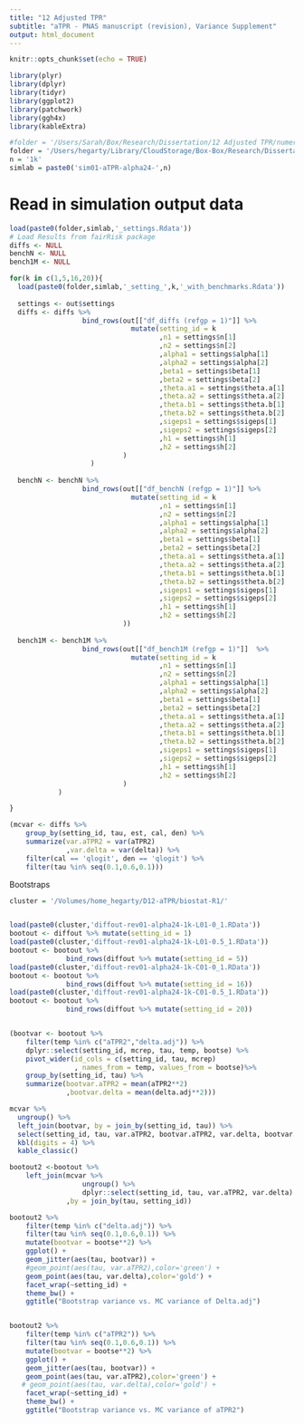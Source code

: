 ```yaml
---
title: "12 Adjusted TPR"
subtitle: "aTPR - PNAS manuscript (revision), Variance Supplement"
output: html_document
---
```


```r
knitr::opts_chunk$set(echo = TRUE)
```

```r
library(plyr)
library(dplyr)
library(tidyr)
library(ggplot2)
library(patchwork)
library(ggh4x)
library(kableExtra)

#folder = '/Users/Sarah/Box/Research/Dissertation/12 Adjusted TPR/numerical/12.05.01/simout/'
folder = '/Users/hegarty/Library/CloudStorage/Box-Box/Research/Dissertation/12 Adjusted TPR/numerical/12.05.01/simout/'
n = '1k' 
simlab = paste0('sim01-aTPR-alpha24-',n)
```


# Read in simulation output data
```r
load(paste0(folder,simlab,'_settings.Rdata'))
# Load Results from fairRisk package
diffs <- NULL
benchN <- NULL
bench1M <- NULL

for(k in c(1,5,16,20)){
  load(paste0(folder,simlab,'_setting_',k,'_with_benchmarks.Rdata'))
  
  settings <- out$settings
  diffs <- diffs %>%
                  bind_rows(out[["df_diffs (refgp = 1)"]] %>%
                              mutate(setting_id = k
                                     ,n1 = settings$n[1]
                                     ,n2 = settings$n[2]
                                     ,alpha1 = settings$alpha[1]
                                     ,alpha2 = settings$alpha[2]
                                     ,beta1 = settings$beta[1]
                                     ,beta2 = settings$beta[2]
                                     ,theta.a1 = settings$theta.a[1]
                                     ,theta.a2 = settings$theta.a[2]
                                     ,theta.b1 = settings$theta.b[1]
                                     ,theta.b2 = settings$theta.b[2]
                                     ,sigeps1 = settings$sigeps[1]
                                     ,sigeps2 = settings$sigeps[2]
                                     ,h1 = settings$h[1]
                                     ,h2 = settings$h[2]
                            )
                    )
  
  benchN <- benchN %>%
                  bind_rows(out[["df_benchN (refgp = 1)"]] %>% 
                              mutate(setting_id = k
                                     ,n1 = settings$n[1]
                                     ,n2 = settings$n[2]
                                     ,alpha1 = settings$alpha[1]
                                     ,alpha2 = settings$alpha[2]
                                     ,beta1 = settings$beta[1]
                                     ,beta2 = settings$beta[2]
                                     ,theta.a1 = settings$theta.a[1]
                                     ,theta.a2 = settings$theta.a[2]
                                     ,theta.b1 = settings$theta.b[1]
                                     ,theta.b2 = settings$theta.b[2]
                                     ,sigeps1 = settings$sigeps[1]
                                     ,sigeps2 = settings$sigeps[2]
                                     ,h1 = settings$h[1]
                                     ,h2 = settings$h[2]
                            ))
  
  bench1M <- bench1M %>%
                  bind_rows(out[["df_bench1M (refgp = 1)"]]  %>%
                              mutate(setting_id = k
                                     ,n1 = settings$n[1]
                                     ,n2 = settings$n[2]
                                     ,alpha1 = settings$alpha[1]
                                     ,alpha2 = settings$alpha[2]
                                     ,beta1 = settings$beta[1]
                                     ,beta2 = settings$beta[2]
                                     ,theta.a1 = settings$theta.a[1]
                                     ,theta.a2 = settings$theta.a[2]
                                     ,theta.b1 = settings$theta.b[1]
                                     ,theta.b2 = settings$theta.b[2]
                                     ,sigeps1 = settings$sigeps[1]
                                     ,sigeps2 = settings$sigeps[2]
                                     ,h1 = settings$h[1]
                                     ,h2 = settings$h[2]
                            )
            )

}

```


```r
(mcvar <- diffs %>%
    group_by(setting_id, tau, est, cal, den) %>%
    summarize(var.aTPR2 = var(aTPR2)
              ,var.delta = var(delta)) %>%
    filter(cal == 'qlogit', den == 'qlogit') %>%
    filter(tau %in% seq(0.1,0.6,0.1)))
```
Bootstraps
```r
cluster = '/Volumes/home_hegarty/D12-aTPR/biostat-R1/'


load(paste0(cluster,'diffout-rev01-alpha24-1k-L01-0_1.RData')) 
bootout <- diffout %>% mutate(setting_id = 1)
load(paste0(cluster,'diffout-rev01-alpha24-1k-L01-0.5_1.RData'))
bootout <- bootout %>%
              bind_rows(diffout %>% mutate(setting_id = 5))
load(paste0(cluster,'diffout-rev01-alpha24-1k-C01-0_1.RData'))
bootout <- bootout %>%
              bind_rows(diffout %>% mutate(setting_id = 16))
load(paste0(cluster,'diffout-rev01-alpha24-1k-C01-0.5_1.RData'))
bootout <- bootout %>%
              bind_rows(diffout %>% mutate(setting_id = 20))


(bootvar <- bootout %>%
    filter(temp %in% c("aTPR2","delta.adj")) %>%
    dplyr::select(setting_id, mcrep, tau, temp, bootse) %>%
    pivot_wider(id_cols = c(setting_id, tau, mcrep)
                , names_from = temp, values_from = bootse)%>%
    group_by(setting_id, tau) %>%
    summarize(bootvar.aTPR2 = mean(aTPR2**2)
              ,bootvar.delta = mean(delta.adj**2)))

```

```r
mcvar %>% 
  ungroup() %>%
  left_join(bootvar, by = join_by(setting_id, tau)) %>%
  select(setting_id, tau, var.aTPR2, bootvar.aTPR2, var.delta, bootvar.delta) %>%
  kbl(digits = 4) %>%
  kable_classic()
```


```r
bootout2 <-bootout %>%
    left_join(mcvar %>%
                  ungroup() %>%
                  dplyr::select(setting_id, tau, var.aTPR2, var.delta)
              ,by = join_by(tau, setting_id))

bootout2 %>%
    filter(temp %in% c("delta.adj")) %>%
    filter(tau %in% seq(0.1,0.6,0.1)) %>%
    mutate(bootvar = bootse**2) %>%
    ggplot() + 
    geom_jitter(aes(tau, bootvar)) +
    #geom_point(aes(tau, var.aTPR2),color='green') + 
    geom_point(aes(tau, var.delta),color='gold') + 
    facet_wrap(~setting_id) +
    theme_bw() +
    ggtitle("Bootstrap variance vs. MC variance of Delta.adj")


bootout2 %>%
    filter(temp %in% c("aTPR2")) %>%
    filter(tau %in% seq(0.1,0.6,0.1)) %>%
    mutate(bootvar = bootse**2) %>%
    ggplot() + 
    geom_jitter(aes(tau, bootvar)) +
    geom_point(aes(tau, var.aTPR2),color='green') + 
   # geom_point(aes(tau, var.delta),color='gold') + 
    facet_wrap(~setting_id) +
    theme_bw() +
    ggtitle("Bootstrap variance vs. MC variance of aTPR2")

```


